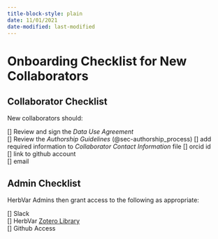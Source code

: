 ```yaml
---
title-block-style: plain
date: 11/01/2021
date-modified: last-modified
---
```

# Onboarding Checklist for New Collaborators 

## Collaborator Checklist

New collaborators should:

[] Review and sign the _Data Use Agreement_  
[] Review the _Authorship Guidelines_ (@sec-authorship_process)
[] add required information to _Collaborator Contact Information_ file
    [] orcid id   
    [] link to github account  
    [] email  


## Admin Checklist

HerbVar Admins then grant access to the following as appropriate: 

[] Slack  
[] HerbVar [Zotero Library](https://www.zotero.org/groups/5539815/herbvar)  
[] Github Access  


